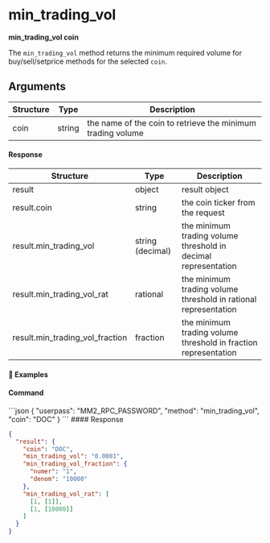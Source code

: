 
# min\_trading\_vol

**min\_trading\_vol coin**

The `min_trading_vol` method returns the minimum required volume for buy/sell/setprice methods for the selected `coin`.

## Arguments

| Structure | Type   | Description                                                 |
| --------- | ------ | ----------------------------------------------------------- |
| coin      | string | the name of the coin to retrieve the minimum trading volume |

#### Response

| Structure                          | Type             | Description                                                     |
| ---------------------------------- | ---------------- | --------------------------------------------------------------- |
| result                             | object           | result object                                                   |
| result.coin                        | string           | the coin ticker from the request                                |
| result.min\_trading\_vol           | string (decimal) | the minimum trading volume threshold in decimal representation  |
| result.min\_trading\_vol\_rat      | rational         | the minimum trading volume threshold in rational representation |
| result.min\_trading\_vol\_fraction | fraction         | the minimum trading volume threshold in fraction representation |

#### 📌 Examples

#### Command

<CodeGroup title="" tag="POST" label="min_trading_vol" mm2MethodDecorate="true">
  ```json
  {
    "userpass": "MM2_RPC_PASSWORD",
    "method": "min_trading_vol",
    "coin": "DOC"
  }
  ```
</CodeGroup>

<CollapsibleSection expandedText="Hide Response" collapsedText="Show Response">
  #### Response

  ```json
  {
    "result": {
      "coin": "DOC",
      "min_trading_vol": "0.0001",
      "min_trading_vol_fraction": {
        "numer": "1",
        "denom": "10000"
      },
      "min_trading_vol_rat": [
        [1, [1]],
        [1, [10000]]
      ]
    }
  }
  ```
</CollapsibleSection>

